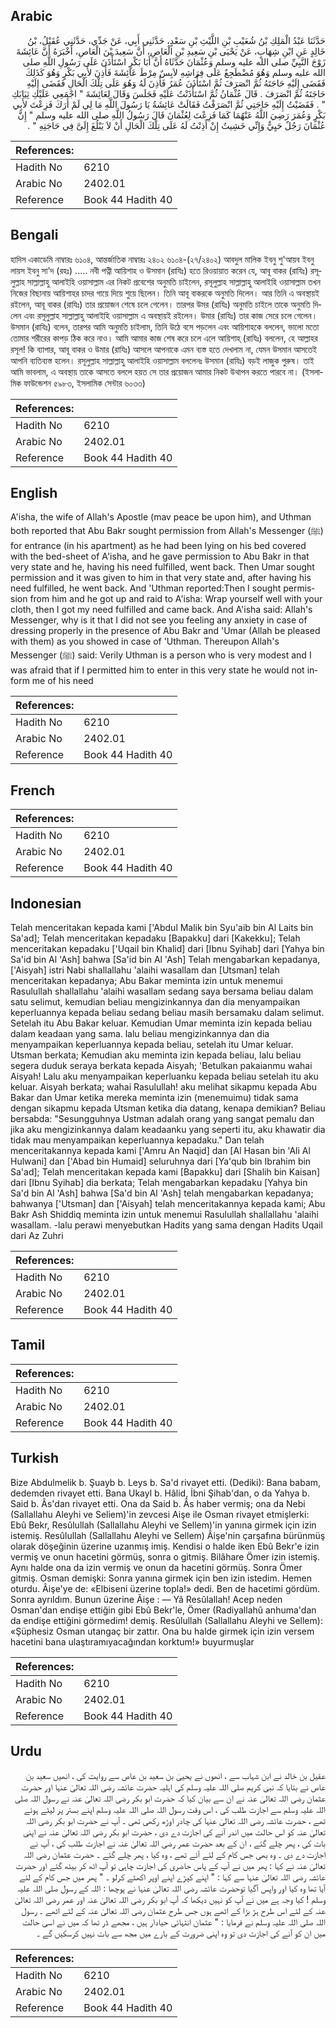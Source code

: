 ## Arabic


<div dir="rtl" lang="ar" style={{fontSize:'larger',backgroundColor:'#f8f9fa',padding:20}}>
حَدَّثَنَا عَبْدُ الْمَلِكِ بْنُ شُعَيْبِ بْنِ اللَّيْثِ بْنِ سَعْدٍ، حَدَّثَنِي أَبِي، عَنْ جَدِّي، حَدَّثَنِي عُقَيْلُ، بْنُ خَالِدٍ عَنِ ابْنِ شِهَابٍ، عَنْ يَحْيَى بْنِ سَعِيدِ بْنِ الْعَاصِ، أَنَّ سَعِيدَ بْنَ الْعَاصِ، أَخْبَرَهُ أَنَّ عَائِشَةَ زَوْجَ النَّبِيِّ صلى الله عليه وسلم وَعُثْمَانَ حَدَّثَاهُ أَنَّ أَبَا بَكْرٍ اسْتَأْذَنَ عَلَى رَسُولِ اللَّهِ صلى الله عليه وسلم وَهُوَ مُضْطَجِعٌ عَلَى فِرَاشِهِ لاَبِسٌ مِرْطَ عَائِشَةَ فَأَذِنَ لأَبِي بَكْرٍ وَهُوَ كَذَلِكَ فَقَضَى إِلَيْهِ حَاجَتَهُ ثُمَّ انْصَرَفَ ثُمَّ اسْتَأْذَنَ عُمَرُ فَأَذِنَ لَهُ وَهُوَ عَلَى تِلْكَ الْحَالِ فَقَضَى إِلَيْهِ حَاجَتَهُ ثُمَّ انْصَرَفَ ‏.‏ قَالَ عُثْمَانُ ثُمَّ اسْتَأْذَنْتُ عَلَيْهِ فَجَلَسَ وَقَالَ لِعَائِشَةَ ‏"‏ اجْمَعِي عَلَيْكِ ثِيَابَكِ ‏"‏ ‏.‏ فَقَضَيْتُ إِلَيْهِ حَاجَتِي ثُمَّ انْصَرَفْتُ فَقَالَتْ عَائِشَةُ يَا رَسُولَ اللَّهِ مَا لِي لَمْ أَرَكَ فَزِعْتَ لأَبِي بَكْرٍ وَعُمَرَ رَضِيَ اللَّهُ عَنْهُمَا كَمَا فَزِعْتَ لِعُثْمَانَ قَالَ رَسُولُ اللَّهِ صلى الله عليه وسلم ‏"‏ إِنَّ عُثْمَانَ رَجُلٌ حَيِيٌّ وَإِنِّي خَشِيتُ إِنْ أَذِنْتُ لَهُ عَلَى تِلْكَ الْحَالِ أَنْ لاَ يَبْلُغَ إِلَىَّ فِي حَاجَتِهِ ‏"‏ ‏.‏
</div>
<div style={{backgroundColor:'#f8f9fa',padding:20, marginBottom: 10}}><table> <thead> <tr> <th>References:</th> <th></th> </tr> </thead> <tbody><tr><td>Hadith No</td><td>6210</td></tr><tr><td>Arabic No</td><td>2402.01</td></tr><tr><td>Reference</td><td>Book 44 Hadith 40</td></tr></tbody></table></div>

## Bengali


<div dir="ltr" lang="bn" style={{fontSize:'larger',backgroundColor:'#f8f9fa',padding:20}}>
হাদিস একাডেমি নাম্বারঃ ৬১০৪, আন্তর্জাতিক নাম্বারঃ ২৪০২ ৬১০৪-(২৭/২৪০২) আবদুল মালিক ইবনু শু'আয়ব ইবনু লায়স ইবনু সা'দ (রহঃ) ..... নবী পত্নী আয়িশাহ ও উসমান (রাযিঃ) হতে রিওয়ায়াত করেন যে, আবূ বাকর (রাযিঃ) রসূলুল্লাহ সাল্লাল্লাহু আলাইহি ওয়াসাল্লাম এর নিকট প্রবেশের অনুমতি চাইলেন, রসূলুল্লাহ সাল্লাল্লাহু আলাইহি ওয়াসাল্লাম তখন নিজের বিছানায় আয়িশাহর চাদর গায়ে দিয়ে শুয়ে ছিলেন। তিনি আবূ বাকরকে অনুমতি দিলেন। আর তিনি এ অবস্থায়ই রইলেন, আবূ বাকর (রাযিঃ) তার প্রয়োজন শেষে চলে গেলেন। তারপর উমর (রাযিঃ) অনুমতি চাইলে তাকে অনুমতি দিলেন এবং রসূলুল্লাহ সাল্লাল্লাহু আলাইহি ওয়াসাল্লাম এ অবস্থায়ই রইলেন। উমার (রাযিঃ) তার কাজ সেরে চলে গেলেন। উসমান (রাযিঃ) বলেন, তারপর আমি অনুমতি চাইলাম, তিনি উঠে বসে পড়লেন এবং আয়িশাহকে বললেন, ভালো মতো তোমার শরীরের কাপড় ঠিক করে নাও। আমি আমার কাজ শেষ করে চলে এলে আয়িশাহ্ (রাযিঃ) বললেন, হে আল্লাহর রসূল! কি ব্যাপার, আবূ বাকর ও উমার (রাযিঃ) আসলে আপনাকে এমন ব্যস্ত হতে দেখলাম না, যেমন উসমান আসতেই আপনি ব্যতিব্যস্ত হলেন। রসূলুল্লাহ সাল্লাল্লাহু আলাইহি ওয়াসাল্লাম বললেনঃ উসমান (রাযিঃ) বড়ই লাজুক পুরুষ। তাই আমি ভাবলাম, এ অবস্থায় তাকে আসতে বললে হয়ত সে তার প্রয়োজন আমার নিকট উথাপন করতে পারবে না। (ইসলামিক ফাউন্ডেশন ৫৯৮৩, ইসলামিক সেন্টার ৬০৩৩)
</div>
<div style={{backgroundColor:'#f8f9fa',padding:20, marginBottom: 10}}><table> <thead> <tr> <th>References:</th> <th></th> </tr> </thead> <tbody><tr><td>Hadith No</td><td>6210</td></tr><tr><td>Arabic No</td><td>2402.01</td></tr><tr><td>Reference</td><td>Book 44 Hadith 40</td></tr></tbody></table></div>

## English


<div dir="ltr" lang="en" style={{fontSize:'larger',backgroundColor:'#f8f9fa',padding:20}}>
A'isha, the wife of Allah's Apostle (mav peace be upon him), and Uthman both reported that Abu Bakr sought permission from Allah's Messenger (ﷺ) for entrance (in his apartment) as he had been lying on his bed covered with the bed-sheet of A'isha, and he gave permission to Abu Bakr in that very state and he, having his need fulfilled, went back. Then Umar sought permission and it was given to him in that very state and, after having his need fulfilled, he went back. And 'Uthman reported:Then I sought permission from him and he got up and raid to A'isha: Wrap yourself well with your cloth, then I got my need fulfilled and came back. And A'isha said: Allah's Messenger, why is it that I did not see you feeling any anxiety in case of dressing properly in the presence of Abu Bakr and 'Umar (Allah be pleased with them) as you showed in case of 'Uthman. Thereupon Allah's Messenger (ﷺ) said: Verily Uthman is a person who is very modest and I was afraid that if I permitted him to enter in this very state he would not inform me of his need
</div>
<div style={{backgroundColor:'#f8f9fa',padding:20, marginBottom: 10}}><table> <thead> <tr> <th>References:</th> <th></th> </tr> </thead> <tbody><tr><td>Hadith No</td><td>6210</td></tr><tr><td>Arabic No</td><td>2402.01</td></tr><tr><td>Reference</td><td>Book 44 Hadith 40</td></tr></tbody></table></div>

## French


<div dir="ltr" lang="fr" style={{fontSize:'larger',backgroundColor:'#f8f9fa',padding:20}}>

</div>
<div style={{backgroundColor:'#f8f9fa',padding:20, marginBottom: 10}}><table> <thead> <tr> <th>References:</th> <th></th> </tr> </thead> <tbody><tr><td>Hadith No</td><td>6210</td></tr><tr><td>Arabic No</td><td>2402.01</td></tr><tr><td>Reference</td><td>Book 44 Hadith 40</td></tr></tbody></table></div>

## Indonesian


<div dir="ltr" lang="id" style={{fontSize:'larger',backgroundColor:'#f8f9fa',padding:20}}>
Telah menceritakan kepada kami ['Abdul Malik bin Syu'aib bin Al Laits bin Sa'ad]; Telah menceritakan kepadaku [Bapakku] dari [Kakekku]; Telah menceritakan kepadaku ['Uqail bin Khalid] dari [Ibnu Syihab] dari [Yahya bin Sa'id bin Al 'Ash] bahwa [Sa'id bin Al 'Ash] Telah mengabarkan kepadanya, ['Aisyah] istri Nabi shallallahu 'alaihi wasallam dan [Utsman] telah menceritakan kepadanya; Abu Bakar meminta izin untuk menemui Rasulullah shallallahu 'alaihi wasallam sedang saya bersama beliau dalam satu selimut, kemudian beliau mengizinkannya dan dia menyampaikan keperluannya kepada beliau sedang beliau masih bersamaku dalam selimut. Setelah itu Abu Bakar keluar. Kemudian Umar meminta izin kepada beliau dalam keadaan yang sama. lalu beliau mengizinkannya dan dia menyampaikan keperluannya kepada beliau, setelah itu Umar keluar. Utsman berkata; Kemudian aku meminta izin kepada beliau, lalu beliau segera duduk seraya berkata kepada Aisyah; 'Betulkan pakaianmu wahai Aisyah! Lalu aku menyampaikan keperluanku kepada beliau setelah itu aku keluar. Aisyah berkata; wahai Rasulullah! aku melihat sikapmu kepada Abu Bakar dan Umar ketika mereka meminta izin (menemuimu) tidak sama dengan sikapmu kepada Utsman ketika dia datang, kenapa demikian? Beliau bersabda: "Sesungguhnya Ustman adalah orang yang sangat pemalu dan jika aku mengizinkannya dalam keadaanku yang seperti itu, aku khawatir dia tidak mau menyampaikan keperluannya kepadaku." Dan telah menceritakannya kepada kami ['Amru An Naqid] dan [Al Hasan bin 'Ali Al Hulwani] dan ['Abad bin Humaid] seluruhnya dari [Ya'qub bin Ibrahim bin Sa'ad]; Telah menceritakan kepada kami [Bapakku] dari [Shalih bin Kaisan] dari [Ibnu Syihab] dia berkata; Telah mengabarkan kepadaku [Yahya bin Sa'd bin Al 'Ash] bahwa [Sa'd bin Al 'Ash] telah mengabarkan kepadanya; bahwanya ['Utsman] dan ['Aisyah] telah menceritakannya kepada kami; Abu Bakr Ash Shiddiq meminta izin untuk menemui Rasulullah shallallahu 'alaihi wasallam. -lalu perawi menyebutkan Hadits yang sama dengan Hadits Uqail dari Az Zuhri
</div>
<div style={{backgroundColor:'#f8f9fa',padding:20, marginBottom: 10}}><table> <thead> <tr> <th>References:</th> <th></th> </tr> </thead> <tbody><tr><td>Hadith No</td><td>6210</td></tr><tr><td>Arabic No</td><td>2402.01</td></tr><tr><td>Reference</td><td>Book 44 Hadith 40</td></tr></tbody></table></div>

## Tamil


<div dir="ltr" lang="ta" style={{fontSize:'larger',backgroundColor:'#f8f9fa',padding:20}}>

</div>
<div style={{backgroundColor:'#f8f9fa',padding:20, marginBottom: 10}}><table> <thead> <tr> <th>References:</th> <th></th> </tr> </thead> <tbody><tr><td>Hadith No</td><td>6210</td></tr><tr><td>Arabic No</td><td>2402.01</td></tr><tr><td>Reference</td><td>Book 44 Hadith 40</td></tr></tbody></table></div>

## Turkish


<div dir="ltr" lang="tr" style={{fontSize:'larger',backgroundColor:'#f8f9fa',padding:20}}>
Bize Abdulmelik b. Şuayb b. Leys b. Sa'd rivayet etti. (Dediki): Bana babam, dedemden rivayet etti. Bana Ukayl b. Hâlid, İbni Şihab'dan, o da Yahya b. Said b. Âs'dan rivayet etti. Ona da Said b. Âs haber vermiş; ona da Nebi (Sallallahu Aleyhi ve Seliem)'in zevcesi Aişe ile Osman rivayet etmişlerki: Ebû Bekr, Resûlullah (Sallallahu Aleyhi ve Sellem)'in yanına girmek için izin istemiş. Resûlullah (Sallallahu Aleyhi ve Sellem) Âişe'nin çarşafına bürünmüş olarak döşeğinin üzerine uzanmış imiş. Kendisi o halde iken Ebû Bekr'e izin vermiş ve onun hacetini görmüş, sonra o gitmiş. Bilâhare Ömer izin istemiş. Aynı halde ona da izin vermiş ve onun da hacetini görmüş. Sonra Ömer gitmiş. Osman demişki: Sonra yanına girmek için ben izin istedim. Hemen oturdu. Âişe'ye de: «Elbiseni üzerine topla!» dedi. Ben de hacetimi gördüm. Sonra ayrıldım. Bunun üzerine Âişe : — Yâ Resûlallah! Acep neden Osman'dan endişe ettiğin gibi Ebû Bekr'le, Ömer (Radiyallahû anhuma'dan da endişe ettiğini görmedim! demiş. Resûlullah (Sallallahu Aleyhi ve Sellem): «Şüphesiz Osman utangaç bir zattır. Ona bu halde girmek için izin versem hacetini bana ulaştıramıyacağından korktum!» buyurmuşlar
</div>
<div style={{backgroundColor:'#f8f9fa',padding:20, marginBottom: 10}}><table> <thead> <tr> <th>References:</th> <th></th> </tr> </thead> <tbody><tr><td>Hadith No</td><td>6210</td></tr><tr><td>Arabic No</td><td>2402.01</td></tr><tr><td>Reference</td><td>Book 44 Hadith 40</td></tr></tbody></table></div>

## Urdu


<div dir="rtl" lang="ur" style={{fontSize:'larger',backgroundColor:'#f8f9fa',padding:20}}>
عقیل بن خالد نے ابن شہاب سے ، انھوں نے یحییٰ بن سعید بن عاص سے روایت کی ، انھیں سعید بن عاص نے بتایا کہ نبی کریم صلی اللہ علیہ وسلم کی اہلیہ حضرت عائشہ رضی اللہ تعالیٰ عنہا اور حضرت عثمان رضی اللہ تعالیٰ عنہ نے ان سے بیان کیا کہ حضرت ابو بکر رضی اللہ تعالیٰ عنہ نے رسول اللہ صلی اللہ علیہ وسلم سے اجازت طلب کی ، اس وقت رسول اللہ صلی اللہ علیہ وسلم اپنے بستر پر لیٹے ہوئے تھے ، حضرت عائشہ رضی اللہ تعالیٰ عنہا کی چادر اوڑھ رکھی تھی ۔ آپ نے حضرت ابو بکر رضی اللہ تعالیٰ عنہ کو اس حالت میں اندر آنے کی اجازت دے دی ، حضرت ابو بکر رضی اللہ تعالیٰ عنہ نے اپنی بات کی ، پھر چلے گئے ، ان کے بعد حضرت عمر رضی اللہ تعالیٰ عنہ نے اجازت طلب کی ، آپ نے اجازت دے دی ۔ وہ بھی جس کام کے لئے آئے تھے ، وہ کیا ، پھر چلے گئے ۔ حضرت عثمان رضی اللہ تعالیٰ عنہ نے کہا : پھر میں نے آپ کے پاس حاضری کی اجازت چاہی تو آپ اٹھ کر بیٹھ گئے اور حضرت عائشہ رضی اللہ تعالیٰ عنہا سے کہا : " اپنے کپڑے اپنے اوپر اکھٹے کرلو ۔ " پھر میں جس کام کے لئے آیا تھا وہ کیا اور واپس آگیا توحضرت عائشہ رضی اللہ تعالیٰ عنہا نے پوچھا : اللہ کے رسول صلی اللہ علیہ وسلم ! کیا وجہ ہے میں نے آپ کو نہیں دیکھا کہ آپ ابو بکر رضی اللہ تعالیٰ عنہ اور عمر رضی اللہ تعالیٰ عنہ کے لئے اس طرح ہڑ بڑا کے اٹھے ہوں جس طرح عثمان رضی اللہ تعالیٰ عنہ کے لئے اٹھے ۔ رسول اللہ صلی اللہ علیہ وسلم نے فرمایا : " عثمان انتہائی حیادار ہیں ، مجھے ڈر تھا کہ میں نے اسی حالت میں ان کو آنے کی اجازت دی تو وہ اپنی ضرورت کے بارے میں مجھ سے بات نہیں کرسکیں گے ۔
</div>
<div style={{backgroundColor:'#f8f9fa',padding:20, marginBottom: 10}}><table> <thead> <tr> <th>References:</th> <th></th> </tr> </thead> <tbody><tr><td>Hadith No</td><td>6210</td></tr><tr><td>Arabic No</td><td>2402.01</td></tr><tr><td>Reference</td><td>Book 44 Hadith 40</td></tr></tbody></table></div>
